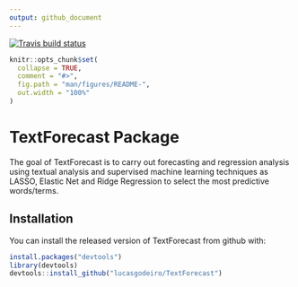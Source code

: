 ```yaml
---
output: github_document
---
```


[![Travis build status](https://travis-ci.com/lucasgodeiro/TextForecast.svg?branch=master)](https://travis-ci.com/lucasgodeiro/TextForecast)

<!-- README.md is generated from README.Rmd. Please edit that file -->

```r
knitr::opts_chunk$set(
  collapse = TRUE,
  comment = "#>",
  fig.path = "man/figures/README-",
  out.width = "100%"
)
```
# TextForecast Package

The goal of TextForecast is to carry out forecasting and regression analysis using textual analysis and supervised machine learning techniques as LASSO, Elastic Net and Ridge Regression to select the most predictive words/terms.

## Installation

You can install the released version of TextForecast from github with:

``` r
install.packages("devtools")
library(devtools)
devtools::install_github("lucasgodeiro/TextForecast")
```


